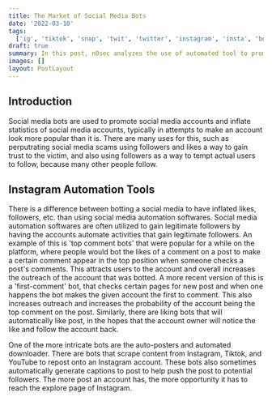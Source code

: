 ```yaml
---
title: The Market of Social Media Bots
date: '2022-03-10'
tags:
  ['ig', 'tiktok', 'snap', 'twit', 'twitter', 'instagram', 'insta', 'botting', 'sm botting', 'sm']
draft: true
summary: In this post, n0sec analyzes the use of automated tool to promote social media accounts. This includes automated like,following, etc. services. These have been on the market for a long time and for a quick TL:DR, its a lot of reselling.
images: []
layout: PostLayout
---
```


## Introduction

Social media bots are used to promote social media accounts and inflate statistics of social media accounts, typically in attempts to make an account look more popular than it is. There are many uses for this, such as perputrating social media scams using followers and likes a way to gain trust to the victim, and also using followers as a way to tempt actual users to follow, because many other people follow.

## Instagram Automation Tools

There is a difference between botting a social media to have inflated likes, followers, etc. than using social media automation softwares. Social media automation softwares are often utilized to gain legitimate followers by having the accounts automate activities that gain legitimate followers. An example of this is 'top comment bots' that were popular for a while on the platform, where people would bot the likes of a comment on a post to make a certain comment appear in the top position when someone checks a post's comments. This attracts users to the account and overall increases the outreach of the account that was botted. A more recent version of this is a 'first-comment' bot, that checks certain pages for new post and when one happens the bot makes the given account the first to comment. This also increases outreach and increases the probability of the account being the top comment on the post. Similarly, there are liking bots that will automatically like post, in the hopes that the account owner will notice the like and follow the account back.

One of the more intricate bots are the auto-posters and automated downloader. There are bots that scrape content from Instagram, Tiktok, and YouTube to repost onto an Instagram account. These bots also sometimes automatically generate captions to post to help push the post to potential followers. The more post an account has, the more opportunity it has to reach the explore page of Instagram.
